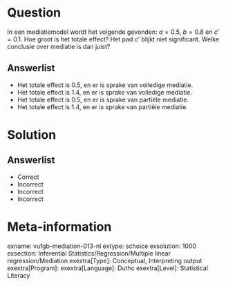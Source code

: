 Question
========

In een mediatiemodel wordt het volgende gevonden: $a = 0.5$, $b = 0.8$ en $c' = 0.1$. Hoe groot is het totale effect? Het pad $c’$ blijkt niet significant. Welke conclusie over mediatie is dan juist?
  
Answerlist
----------
* Het totale effect is 0.5, en er is sprake van volledige mediatie.
* Het totale effect is 1.4, en er is sprake van volledige mediatie.
* Het totale effect is 0.5, en er is sprake van partiële mediatie.
* Het totale effect is 1.4, en er is sprake van partiële mediatie.

Solution
========

Answerlist
----------
* Correct
* Incorrect
* Incorrect
* Incorrect

Meta-information
================
exname: vufgb-mediation-013-nl
extype: schoice
exsolution: 1000
exsection: Inferential Statistics/Regression/Multiple linear regression/Mediation
exextra[Type]: Conceptual, Interpreting output
exextra[Program]: 
exextra[Language]: Duthc
exextra[Level]: Statistical Literacy